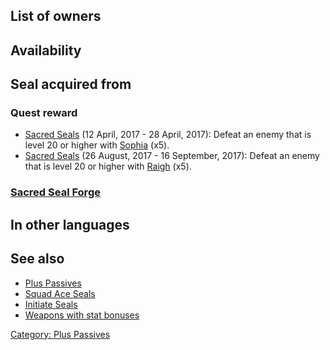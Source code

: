 {{SkillPage Tabs|{{BASEPAGENAME}}}}{{Passive
|name=Attack +
|type=A
|exclusive=0
|1name=Attack +1
|1tagid=SID_攻撃1
|1promotionRarity=4
|1promotionTier=1
|alt1name=Attack Plus 1
|1effect=Grants Atk+1.
|1cost=30
|1required=-
|2name=Attack +2
|2tagid=SID_攻撃2
|2promotionRarity=5
|2promotionTier=1
|alt2name=Attack Plus 2
|2effect=Grants Atk+2.
|2cost=60
|3name=Attack +3
|3tagid=SID_攻撃3
|alt3name=Attack Plus 3
|3effect=Grants Atk+3.
|3cost=120
|statModifiers1=0,1,0,0,0
|statModifiers2=0,2,0,0,0
|statModifiers3=0,3,0,0,0
|canUseMove={{MoveList|all}}
|canUseWeapon={{WeaponList|all}}
|properties=random_all
}}
==List of owners==
{{Skill Hero List}}
==Availability==
{{PassiveFocusList}}
{{PassiveDistributionList}}
{{PassiveCombatManualList}}
==Seal acquired from==
===Quest reward===
* [[Quests and Missions archive/2017 April#Sacred Seals|Sacred Seals]] (12 April, 2017 - 28 April, 2017): Defeat an enemy that is level 20 or higher with [[Sophia: Nabata Prophet|Sophia]] (x5).
* [[Quests and Missions archive/2017 August#Sacred Seals|Sacred Seals]] (26 August, 2017 - 16 September, 2017): Defeat an enemy that is level 20 or higher with [[Raigh: Dark Child|Raigh]] (x5).
===[[Sacred Seal Forge]]===
{{SealCosts
|seals=Attack +1;Attack +2;Attack +3
|badgeColor=Scarlet
|costs1=20;100;10
|costs2=60;200;50
|costs3=400;1000;100
}}

==In other languages==
{{OtherLanguages
|japanese=攻撃
|german=Angriff +
|spanishEU=Ata +
|spanishLA=Ataque +
|french=Attaque +
|italian=Attacco +
|chineseTW=攻擊
|portuguese=Ataque +
}}
==See also==
* [[Plus Passives]]
* [[Squad Ace Seals]]
* [[Initiate Seals]]
* [[:Category:Weapons with stat bonuses|Weapons with stat bonuses]]
{{Seals Navbox}}
{{Passives Navbox|A}}
[[Category: Plus Passives]]
